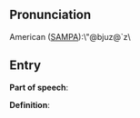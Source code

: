 == Pronunciation ==

American ([[SAMPA]]):\"@bjuz@`z\

== Entry ==

'''Part of speech''': 

'''Definition''':